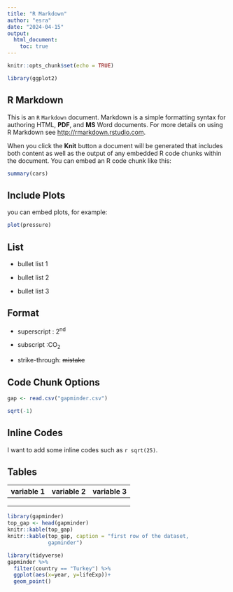 ```yaml
---
title: "R Markdown"
author: "esra"
date: "2024-04-15"
output:
  html_document:
    toc: true
---
```


```r
knitr::opts_chunk$set(echo = TRUE)
```

```r
library(ggplot2)
```

## R Markdown

This is an `R` `Markdown` document. Markdown is a simple formatting syntax for authoring HTML, **PDF**, and **MS** Word documents. For more details on using R Markdown see <http://rmarkdown.rstudio.com>.

When you click the **Knit** button a document will be generated that includes both content as well as the output of any embedded R code chunks within the document. You can embed an R code chunk like this:

```r
summary(cars)
```

## Include Plots

you can embed plots, for example:

```r
plot(pressure)
```

## List

-   bullet list 1

-   bullet list 2

-   bullet list 3

## Format

-   superscript : 2^nd^

-   subscript :CO~2~

-   strike-through: ~~mistake~~

## Code Chunk Options

```r
gap <- read.csv("gapminder.csv")
```

```r
sqrt(-1)
```

## Inline Codes

I want to add some inline codes such as `r sqrt(25)`.

## Tables

| variable 1 | variable 2 | variable 3 |
|------------|------------|------------|
|            |            |            |
|            |            |            |
|            |            |            |

```r
library(gapminder)
top_gap <- head(gapminder)
knitr::kable(top_gap)
knitr::kable(top_gap, caption = "first row of the dataset,
             gapminder")

```

```r
library(tidyverse)
gapminder %>% 
  filter(country == "Turkey") %>% 
  ggplot(aes(x=year, y=lifeExp))+
  geom_point()

```
